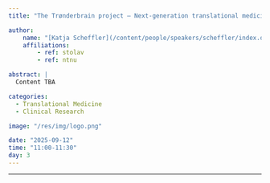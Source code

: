 ```yaml
---
title: "The Trønderbrain project – Next-generation translational medicine"

author:
    name: "[Katja Scheffler](/content/people/speakers/scheffler/index.qmd)"
    affiliations:
        - ref: stolav
        - ref: ntnu

abstract: |
  Content TBA

categories:
  - Translational Medicine
  - Clinical Research

image: "/res/img/logo.png"

date: "2025-09-12"
time: "11:00-11:30"
day: 3
---
```


***

<!-- <object data="/res/quarto.pdf" type="application/pdf" width="100%" height="600">
</object>  -->